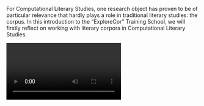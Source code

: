 For Computational Literary Studies, one research object has proven to be of particular relevance that hardly plays a role in traditional literary studies: the corpus. In this introduction to the “ExploreCor” Training School, we will firstly reflect on working with literary corpora in Computational Literary Studies.

<Video provider="youtube" id="ZOC3FFKhZKs?">

</Video>
